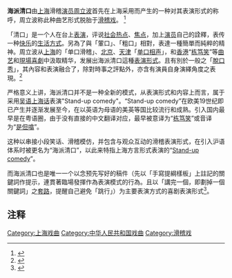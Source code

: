 {{Expand |time=2009-07-27T09:25:33+00:00 }}<!-- 本调用由 {{subst:Expand/auto}} 自动产生。 -->
'''海派清口'''由[[上海|上海]]滑稽[[演员|演员]][[周立波_(演员)|周立波]]首先在上海采用而产生的一种对其表演形式的称呼，周立波称此种曲艺形式脱胎于[[滑稽戏|滑稽戏]]。 <ref name=小崔说事>{{cite web|title=视频: 小崔说事 崔永元采访周立波|url=http://v.youku.com/v_show/id_XMTQ5NTM4NDQ0.html|publisher=中国中央电视台|accessdate=2011-11-24|archive-date=2011-12-22|archive-url=https://web.archive.org/web/20111222023628/http://v.youku.com/v_show/id_XMTQ5NTM4NDQ0.html|dead-url=no}}</ref>

「清口」是一个人在台上[[表演|表演]]，评说[[社会|社会]][[热点|热点]]、[[焦点|焦点]]，加上[[演员|演员]]自己的詮釋，表传一种[[快乐|快乐]]的[[生活方式|生活方式]]。另為了與「葷口」、「粗口」相對，表達一種簡單而純粹的精神。周立波从[[上海|上海]]的「单口滑稽」、[[北京|北京]]、[[天津|天津]]「[[单口相声|单口相声]]」，和[[香港|香港]]“[[栋笃笑|栋笃笑]]”等[[曲艺|曲艺]]和[[現場喜劇|現場喜劇]]中汲取精华，发展出海派清口這種[[表演|表演]][[形式|形式]]。且有別於一般之「[[脫口秀|脫口秀]]」，其內容和表演融合了，除對時事之評點外，亦含有演員自身演繹角度之表現。<ref>{{Cite web |url=http://news.xinmin.cn/rollnews/2009/05/10/1933280.html |title=周立波谈海派清口:只有上海人才看得懂「图」王霖/东方网 MAY-05-2009 17:41 PM |accessdate=2012-11-12 |archive-date=2010-01-13 |archive-url=https://web.archive.org/web/20100113134517/http://news.xinmin.cn/rollnews/2009/05/10/1933280.html |dead-url=no }}</ref>

严格意义上讲，海派清口并不是一种全新的模式，从表演形式和内容上而言，属于采用[[吴语|吴语]][[上海话|上海话]]表演"Stand-up comedy"。“Stand-up comedy”在欧美19世纪即已产生并逐渐发展至今，在以英语为母语的美英等国比较流行和成熟。引入国内最早是在粤语圈，由于没有直接的中文翻译对应，最早被意译为“[[栋笃笑|栋笃笑]]”或音译为“[[是但噏|是但噏]]”。

这种以串接小段笑话、滑稽模仿，并包含与观众互动的滑稽表演形式，在引入沪语体系时被更名为“海派清口”，以此来特指上海方言形式表演的“[[Stand-up_comedy|Stand-up comedy]]”。

而海派清口也是唯一一个以念预先写好的稿件（先以「手寫提綱樣板」上註記的關鍵詞作提示，連貫著臨場發揮作為表演模式的行為。且以「講完一個，即劃掉一個關鍵詞」之[[套路|套路]]，提醒自己避免「跳行」）为主要表演方式的喜剧表演形式<ref>{{Cite web |url=http://culture.gansudaily.com.cn/system/2009/05/13/011094893.shtml |title=周立波谈"海派清口"奥秘:搞笑手段 蕴含文化思考 牛欢/每日甘肅報（中國新聞網）MAY-13-2009 |access-date=2012-11-12 |archive-date=2009-09-08 |archive-url=https://web.archive.org/web/20090908151151/http://culture.gansudaily.com.cn/system/2009/05/13/011094893.shtml |dead-url=no }}</ref>。

== 注释 ==
<references />

[[Category:上海戏曲|Category:上海戏曲]]
[[Category:中华人民共和国戏曲|Category:中华人民共和国戏曲]]
[[Category:滑稽戏|Category:滑稽戏]]